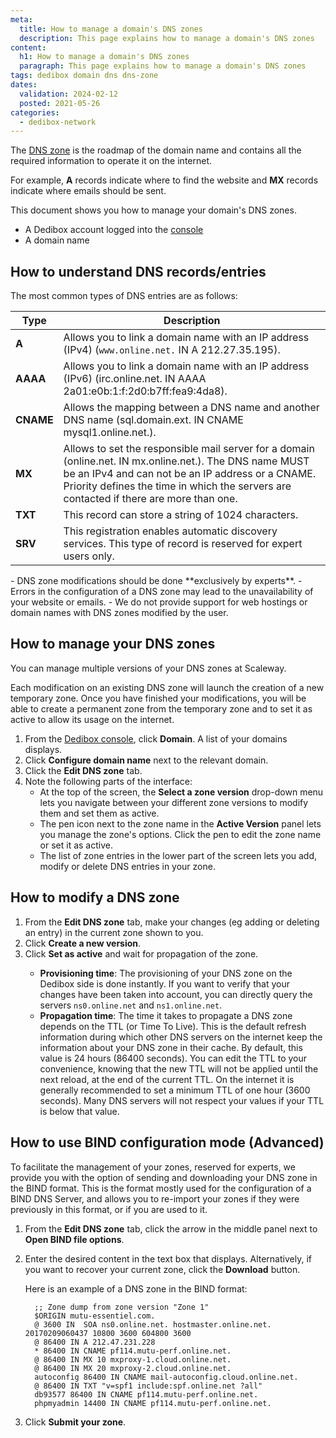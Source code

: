 ```yaml
---
meta:
  title: How to manage a domain's DNS zones
  description: This page explains how to manage a domain's DNS zones
content:
  h1: How to manage a domain's DNS zones
  paragraph: This page explains how to manage a domain's DNS zones
tags: dedibox domain dns dns-zone 
dates:
  validation: 2024-02-12
  posted: 2021-05-26
categories:
  - dedibox-network
---
```


The [DNS zone](/dedibox-network/domains/concepts/#dns-zone) is the roadmap of the domain name and contains all the required information to operate it on the internet.

For example, **A** records indicate where to find the website and **MX** records indicate where emails should be sent.

This document shows you how to manage your domain's DNS zones.

<Macro id="requirements" />

- A Dedibox account logged into the [console](https://console.online.net/)
- A domain name

## How to understand DNS records/entries

The most common types of DNS entries are as follows:

| Type        | Description     | 
| ----------- | --------------- | 
| **A**       | Allows you to link a domain name with an IP address (IPv4) (`www.online.net.` IN A 212.27.35.195). |
| **AAAA**    | Allows you to link a domain name with an IP address (IPv6) (irc.online.net. IN AAAA 2a01:e0b:1:f:2d0:b7ff:fea9:4da8). |
| **CNAME**   | Allows the mapping between a DNS name and another DNS name (sql.domain.ext. IN CNAME mysql1.online.net.). |
| **MX**      | Allows to set the responsible mail server for a domain (online.net. IN mx.online.net.). The DNS name MUST be an IPv4 and can not be an IP address or a CNAME. Priority defines the time in which the servers are contacted if there are more than one. |
| **TXT**     | This record can store a string of 1024 characters. |
| **SRV**     | This registration enables automatic discovery services. This type of record is reserved for expert users only. |

<Message type="important">
  - DNS zone modifications should be done **exclusively by experts**.
  - Errors in the configuration of a DNS zone may lead to the unavailability of your website or emails.
  - We do not provide support for web hostings or domain names with DNS zones modified by the user.
</Message>

## How to manage your DNS zones

You can manage multiple versions of your DNS zones at Scaleway.

Each modification on an existing DNS zone will launch the creation of a new temporary zone. Once you have finished your modifications, you will be able to create a permanent zone from the temporary zone and to set it as active to allow its usage on the internet.

1. From the [Dedibox console](https://console.online.net/), click **Domain**. A list of your domains displays.
2. Click **Configure domain name** next to the relevant domain.
    <Lightbox src="scaleway-domain-configure.webp" alt="" />
3. Click the **Edit DNS zone** tab.
    <Lightbox src="scaleway-edit-dns-zone.webp" alt="" />
4. Note the following parts of the interface:
    - At the top of the screen, the **Select a zone version** drop-down menu lets you navigate between your different zone versions to modify them and set them as active.
    - The pen icon next to the zone name in the **Active Version** panel lets you manage the zone's options. Click the pen to edit the zone name or set it as active.
    - The list of zone entries in the lower part of the screen lets you add, modify or delete DNS entries in your zone.

## How to modify a DNS zone

1. From the **Edit DNS zone** tab, make your changes (eg adding or deleting an entry) in the current zone shown to you.
2. Click **Create a new version**.
3. Click **Set as active** and wait for propagation of the zone.
    <Message type="note">
      * **Provisioning time**: The provisioning of your DNS zone on the Dedibox side is done instantly. If you want to verify that your changes have been taken into account, you can directly query the servers `ns0.online.net` and `ns1.online.net`.
      * **Propagation time**: The time it takes to propagate a DNS zone depends on the TTL (or Time To Live). This is the default refresh information during which other DNS servers on the internet keep the information about your DNS zone in their cache. By default, this value is 24 hours (86400 seconds). You can edit the TTL to your convenience, knowing that the new TTL will not be applied until the next reload, at the end of the current TTL. On the internet it is generally recommended to set a minimum TTL of one hour (3600 seconds). Many DNS servers will not respect your values if your TTL is below that value.
    </Message>

## How to use BIND configuration mode (Advanced)

To facilitate the management of your zones, reserved for experts, we provide you with the option of sending and downloading your DNS zone in the BIND format. This is the format mostly used for the configuration of a BIND DNS Server, and allows you to re-import your zones if they were previously in this format, or if you are used to it.

1. From the **Edit DNS zone** tab, click the arrow in the middle panel next to **Open BIND file options**.
2. Enter the desired content in the text box that displays. Alternatively, if you want to recover your current zone, click the **Download** button.

    Here is an example of a DNS zone in the BIND format:

    ```
      ;; Zone dump from zone version "Zone 1"
      $ORIGIN mutu-essentiel.com.
      @ 3600 IN  SOA ns0.online.net. hostmaster.online.net. 20170209060437 10800 3600 604800 3600
      @ 86400 IN A 212.47.231.228
      * 86400 IN CNAME pf114.mutu-perf.online.net.
      @ 86400 IN MX 10 mxproxy-1.cloud.online.net.
      @ 86400 IN MX 20 mxproxy-2.cloud.online.net.
      autoconfig 86400 IN CNAME mail-autoconfig.cloud.online.net.
      @ 86400 IN TXT "v=spf1 include:spf.online.net ?all"
      db93577 86400 IN CNAME pf114.mutu-perf.online.net.
      phpmyadmin 14400 IN CNAME pf114.mutu-perf.online.net.
    ```
3. Click **Submit your zone**.


